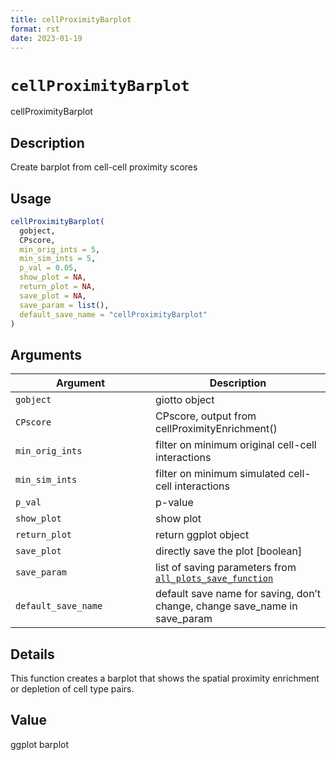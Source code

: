 ```yaml
--- 
title: cellProximityBarplot 
format: rst 
date: 2023-01-19 
--- 
```

# `cellProximityBarplot`

cellProximityBarplot


## Description

Create barplot from cell-cell proximity scores


## Usage

```r
cellProximityBarplot(
  gobject,
  CPscore,
  min_orig_ints = 5,
  min_sim_ints = 5,
  p_val = 0.05,
  show_plot = NA,
  return_plot = NA,
  save_plot = NA,
  save_param = list(),
  default_save_name = "cellProximityBarplot"
)
```


## Arguments

Argument      |Description
------------- |----------------
`gobject`     |     giotto object
`CPscore`     |     CPscore, output from cellProximityEnrichment()
`min_orig_ints`     |     filter on minimum original cell-cell interactions
`min_sim_ints`     |     filter on minimum simulated cell-cell interactions
`p_val`     |     p-value
`show_plot`     |     show plot
`return_plot`     |     return ggplot object
`save_plot`     |     directly save the plot [boolean]
`save_param`     |     list of saving parameters from [`all_plots_save_function`](#allplotssavefunction)
`default_save_name`     |     default save name for saving, don't change, change save_name in save_param


## Details

This function creates a barplot that shows the  spatial proximity
 enrichment or depletion of cell type pairs.


## Value

ggplot barplot


